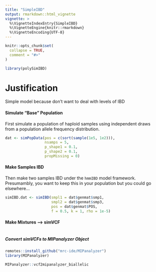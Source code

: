 ```yaml
---
title: "SimpleIBD"
output: rmarkdown::html_vignette
vignette: >
  %\VignetteIndexEntry{SimpleIBD}
  %\VignetteEngine{knitr::rmarkdown}
  %\VignetteEncoding{UTF-8}
---
```


```r
knitr::opts_chunk$set(
  collapse = TRUE,
  comment = "#>"
)
```

```r
library(polySimIBD)
```

# Justification
Simple model because don't want to deal with levels of IBD


#### Simulate "Base" Population
First simulate a population of haploid samples using independent draws from a population allele frequency distribution. 
```r

dat <- simPopData(pos = c(sort(sample(1e5, 1e2))),
                  nsamps = 5,
                  p_shape1 = 0.1,
                  p_shape2 = 0.1,
                  propMissing = 0)

```

#### Make Samples IBD
Then make two samples IBD under the `hmmIBD` model framework. Presumambly, you want to keep this in your population but you could go elsewhere...
```r

simIBD.dat <- simIBD(smpl1 = dat$genmat$smp1, 
                     smpl2 = dat$genmat$smp3,
                     pos = dat$genmat$POS,
                     f = 0.5, k = 1, rho = 1e-5) 

```

#### Make Mixtures --> simVCF
```r




```

##### Convert simVCFs to MIPanalyzer Object
```r
remotes::install_github("mrc-ide/MIPanalyzer")
library(MIPanalyzer)

MIPanalyzer::vcf2mipanalyzer_biallelic


```




